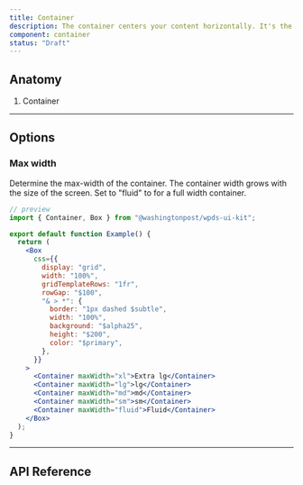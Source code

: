```yaml
---
title: Container
description: The container centers your content horizontally. It's the most basic layout element.
component: container
status: "Draft"
---
```


## Anatomy

<Container caption="Work in progress">
  <InlineSVG
    title="Anatomy of Container"
    width={72}
    height={115}
    path="/img/components/icon/anatomy.svg"
  />
</Container>

1. Container

---

## Options

### Max width

Determine the max-width of the container. The container width grows with the size of the screen. Set to "fluid" to for a full width container.

```jsx
// preview
import { Container, Box } from "@washingtonpost/wpds-ui-kit";

export default function Example() {
  return (
    <Box
      css={{
        display: "grid",
        width: "100%",
        gridTemplateRows: "1fr",
        rowGap: "$100",
        "& > *": {
          border: "1px dashed $subtle",
          width: "100%",
          background: "$alpha25",
          height: "$200",
          color: "$primary",
        },
      }}
    >
      <Container maxWidth="xl">Extra lg</Container>
      <Container maxWidth="lg">lg</Container>
      <Container maxWidth="md">md</Container>
      <Container maxWidth="sm">sm</Container>
      <Container maxWidth="fluid">Fluid</Container>
    </Box>
  );
}
```

---

## API Reference

<PropsTable props={propsTable} />
